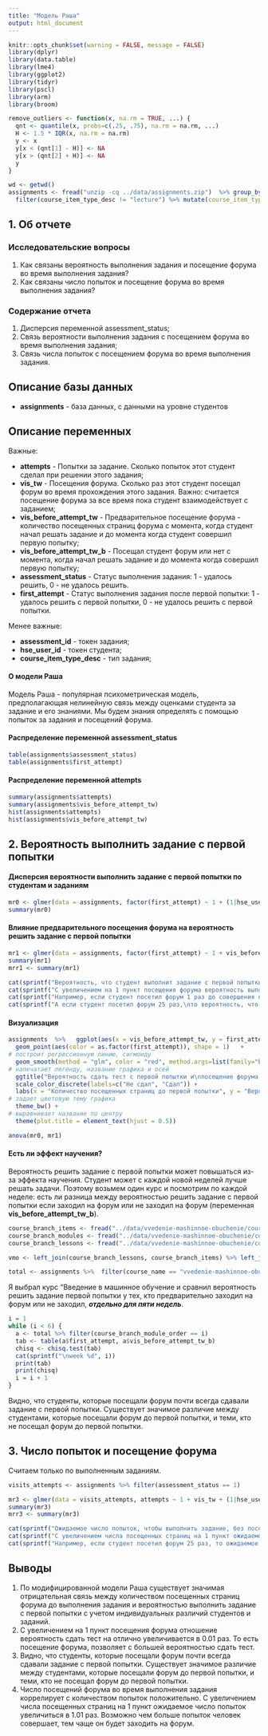 ```yaml
---
title: "Модель Раша"
output: html_document
---
```


```r
knitr::opts_chunk$set(warning = FALSE, message = FALSE)
library(dplyr)
library(data.table)
library(lme4)
library(ggplot2)
library(tidyr)
library(pscl)
library(arm)
library(broom)

remove_outliers <- function(x, na.rm = TRUE, ...) {
  qnt <- quantile(x, probs=c(.25, .75), na.rm = na.rm, ...)
  H <- 1.5 * IQR(x, na.rm = na.rm)
  y <- x
  y[x < (qnt[1] - H)] <- NA
  y[x > (qnt[2] + H)] <- NA
  y
}

```

```r
wd <- getwd()
assignments <- fread("unzip -cq ../data/assignments.zip")  %>% group_by(course_name) %>%
  filter(course_item_type_desc != "lecture") %>% mutate(course_item_type_desc = factor(course_item_type_desc), vis_before_attempt_tw_b = ifelse(vis_before_attempt_tw==0, 0, 1))

```


## 1. Об отчете

### Исследовательские вопросы

  1. Как связаны вероятность выполнения задания и посещение форума во время выполнения задания?
  2. Как связаны число попыток и посещение форума во время выполнения задания?

### Содержание отчета
 
  1. Дисперсия переменной assessment_status;
  2. Связь вероятности выполнения задания с посещением форума во время выполнения задания;
  3. Связь числа попыток с посещением форума во время выполнения задания.

  
## Описание базы данных

  - **assignments** - база данных, с данными на уровне студентов
  
## Описание переменных
 
Важные: 

  - **attempts** - Попытки за задание. Сколько попыток этот студент сделал при решении этого задания;
  - **vis_tw** - Посещения форума. Сколько раз этот студент посещал форум во время прохождения этого задания. Важно: считается посещение форума за все время пока студент взаимодействует с заданием;
  - **vis_before_attempt_tw** - Предварительное посещение форума - количество посещенных страниц форума с момента, когда студент начал решать задание и до момента когда студент совершил первую попытку;
  - **vis_before_attempt_tw_b** - Посещал студент форум или нет с момента, когда начал решать задание и до момента когда совершил первую попытку;
  - **assessment_status** - Статус выполнения задания: 1 - удалось решить, 0 - не удалось решить.
  - **first_attempt** - Статус выполнения задания после первой попытки: 1 - удалось решить с первой попытки, 0 - не удалось решить с первой попытки.

Менее важные:

  - **assessment_id** - токен задания;
  - **hse_user_id** - токен студента;
  - **course_item_type_desc** - тип задания;


#### О модели Раша

Модель Раша - популярная психометрическая модель, предполагающая нелинейную связь между оценками студента за задание и его знаниями.
Мы будем знания определять с помощью попыток за задания и посещений форума.

#### Распределение переменной assessment_status

```r
table(assignments$assessment_status)
table(assignments$first_attempt)
```
#### Распределение переменной attempts

```r
summary(assignments$attempts)
summary(assignments$vis_before_attempt_tw)
hist(assignments$attempts)
hist(assignments$vis_before_attempt_tw)
```

## 2. Вероятность выполнить задание с первой попытки

#### Дисперсия вероятности выполнить задание с первой попытки по студентам и заданиям

```r
mr0 <- glmer(data = assignments, factor(first_attempt) ~ 1 + (1|hse_user_id) + (1|course_item_name), family = "binomial")
summary(mr0)
```

####  Влияние предварительного посещения форума на вероятность решить задание с первой попытки

```r
mr1 <- glmer(data = assignments, factor(first_attempt) ~ 1 + vis_before_attempt_tw  + (1|hse_user_id) + (1|course_item_name), family = "binomial")
summary(mr1)
mrr1 <- summary(mr1)
```

```r
cat(sprintf("Вероятность, что студент выполнит задание с первой попытки, если до первой попытки он не посещал форум, равна %.2f.\n", invlogit(mrr1$coefficients[1])))
cat(sprintf("С увеличением на 1 пункт посещения форума вероятность выполнить задание с первой попытки изменится в %.2f раз.\n\n", invlogit(mrr1$coefficients[1] + mrr1$coefficients[2]*6) - invlogit(mrr1$coefficients[1] + mrr1$coefficients[2]*5)))
cat(sprintf("Например, если студент посетил форум 1 раз до совершения попытки,\nто вероятность, что студент выполнит задание будет равна %.2f\n\n", invlogit(mrr1$coefficients[1] + mrr1$coefficients[2])))
cat(sprintf("А если студент посетил форум 25 раз,\nто вероятность, что студент выполнит задание будет равна %.2f\n\n", invlogit(mrr1$coefficients[1] + mrr1$coefficients[2]* 25)))
```


####  Визуализация

```r
assignments  %>%   ggplot(aes(x = vis_before_attempt_tw, y = first_attempt)) +
  geom_point(aes(color = as.factor(first_attempt)), shape = 1)   +  
# построит регрессионную линию, сигмоиду
  geom_smooth(method = "glm", color = "red", method.args=list(family="binomial")) +   
# напечатает легенду, название графика и осей  
  ggtitle("Вероятность сдать тест с первой попытки и\nпосещение форума до первой попытки") +
  scale_color_discrete(labels=c("Не сдал", "Сдал")) +
  labs(x = "Количество посещенных страниц до первой попытки", y = "Вероятность сдать тест с первой попытки", color = "Первая попытка") +
# задает цветовую тему графика
  theme_bw() +  
# выравнивает название по центру
  theme(plot.title = element_text(hjust = 0.5))

```

```r
anova(mr0, mr1)
```


#### Есть ли эффект научения?

Вероятность решить задание с первой попытки может повышаться из-за эффекта научения. Студент может с каждой новой неделей лучше решать задачи. Поэтому возьмем один курс и посмотрим по каждой неделе: есть ли разница между вероятностью решить задание с первой попытки если заходил на форум или не заходил на форум (переменная **vis_before_attempt_tw_b**).


```r

course_branch_items <- fread("../data/vvedenie-mashinnoe-obuchenie/course_branch_items.csv") %>% dplyr::select(course_lesson_id, course_item_id, course_branch_item_name, is_graded)
course_branch_modules <- fread("../data/vvedenie-mashinnoe-obuchenie/course_branch_modules.csv") %>% dplyr::select(course_module_id, course_branch_module_order, course_branch_module_name)
course_branch_lessons <- fread("../data/vvedenie-mashinnoe-obuchenie/course_branch_lessons.csv") %>% dplyr::select(-course_branch_id)

vmo <- left_join(course_branch_lessons, course_branch_items) %>% left_join(., course_branch_modules) 

total <- assignments %>%  filter(course_name == "vvedenie-mashinnoe-obuchenie") %>% dplyr::select(course_item_id,  course_item_name, hse_user_id, vis_before_attempt_tw_b, first_attempt) %>%  left_join(., vmo, by="course_item_id") %>% mutate(first_attempt = recode(first_attempt, `1` = "pass", `0` = "fail"), vis_before_attempt_tw_b = recode(vis_before_attempt_tw_b, `1` = "visites", `0` = "not_visited"))


```

Я выбрал курс "Введение в машинное обучение и сравнил вероятность решить задание первой попытки у тех, кто предварительно заходил на форум или не заходил, ***отдельно для пяти недель***. 


```r
i = 1
while (i < 6) {
  a <- total %>% filter(course_branch_module_order == i) 
  tab <- table(a$first_attempt, a$vis_before_attempt_tw_b)
  chisq <- chisq.test(tab)
  cat(sprintf("\nweek %d", i))
  print(tab)
  print(chisq)
  i = i + 1 
}

```


Видно, что студенты, которые посещали форум почти всегда сдавали задание с первой попытки. Существует значимое различие между студентами, которые посещали форум до первой попытки, и теми, кто не посещал форум до первой попытки. 

## 3. Число попыток и посещение форума

Считаем только по выполненным заданиям.

```r
visits_attempts <- assignments %>% filter(assessment_status == 1)

```

```r
mr3 <- glmer(data = visits_attempts, attempts ~ 1 + vis_tw + (1|hse_user_id) + (1|course_item_name), family = "poisson")
summary(mr3)
mrr3 <- summary(mr3)
```

```r
cat(sprintf("Ожидаемое число попыток, чтобы выполнить задание, без посещения форума равно %.2f.\n", exp(mrr3$coefficients[1])))
cat(sprintf("С увеличением числа посещенных страниц на 1 пункт ожидаемое число попыток увеличиться в %.2f раз, т.е. на %d %%.\n", exp(mrr3$coefficients[2]), round(exp(mrr3$coefficients[2] - 1)) * 100, digits = 0))
cat(sprintf("Например, если студент посетил форум 25 раз, то ожидаемое число попыток, которое он сделает равно %.5f.\n\n", exp(mrr3$coefficients[1] + mrr3$coefficients[2]* 25) ))
```


## Выводы

  1. По модифицированной модели Раша существует значимая отрицательная связь между количеством посещенных страниц форума до выполнения задания и вероятностью выполнить задание c первой попытки с учетом индивидуальных различий студентов и заданий.
  2.  С увеличением на 1 пункт посещения форума отношение вероятность сдать тест на отлично увеличивается в 0.01 раз. То есть посещение форума, позволяет с большей вероятностью сдать тест.
  3. Видно, что студенты, которые посещали форум почти всегда сдавали задание с первой попытки. Существует значимое различие между студентами, которые посещали форум до первой попытки, и теми, кто не посещал форум до первой попытки. 
  4. Число посещений форума во время выполнения задания коррелирует с количеством попыток положительно. С увеличением числа посещенных страниц на 1 пункт ожидаемое число попыток увеличиться в 1.01 раз. Возможно чем больше попыток человек совершает, тем чаще он будет заходить на форум.
  




